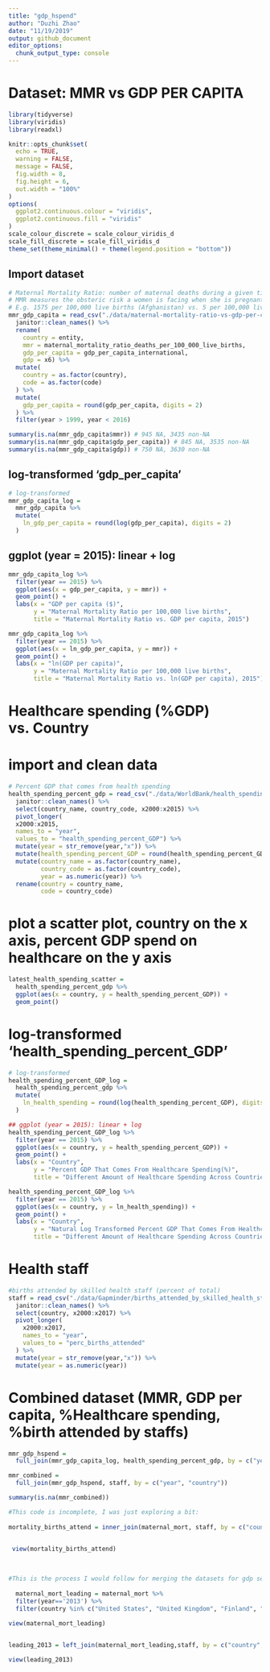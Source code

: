 ```yaml
---
title: "gdp_hspend"
author: "Duzhi Zhao"
date: "11/19/2019"
output: github_document
editor_options: 
  chunk_output_type: console
---
```

# Dataset: MMR vs GDP PER CAPITA
```r
library(tidyverse)
library(viridis)
library(readxl)

knitr::opts_chunk$set(
  echo = TRUE,
  warning = FALSE,
  message = FALSE,
  fig.width = 8, 
  fig.height = 6,
  out.width = "100%"
)
options(
  ggplot2.continuous.colour = "viridis",
  ggplot2.continuous.fill = "viridis"
)
scale_colour_discrete = scale_colour_viridis_d
scale_fill_discrete = scale_fill_viridis_d
theme_set(theme_minimal() + theme(legend.position = "bottom"))
```

## Import dataset
```r
# Maternal Mortality Ratio: number of maternal deaths during a given time period per 100,000 live births during the same time period.
# MMR measures the obsteric risk a women is facing when she is pregnant. 
# E.g. 1575 per 100,000 live births (Afghanistan) vs. 5 per 100,000 live births (Sweden) means a women in Afghanistan is facing a 315 times higher risk of maternal death when she is pregnant than a woman in Swedan. 
mmr_gdp_capita = read_csv("./data/maternal-mortality-ratio-vs-gdp-per-capita.csv") %>%
  janitor::clean_names() %>% 
  rename(
    country = entity,
    mmr = maternal_mortality_ratio_deaths_per_100_000_live_births,
    gdp_per_capita = gdp_per_capita_international,
    gdp = x6) %>% 
  mutate(
    country = as.factor(country),
    code = as.factor(code)
  ) %>% 
  mutate(
    gdp_per_capita = round(gdp_per_capita, digits = 2)
  ) %>% 
  filter(year > 1999, year < 2016)

summary(is.na(mmr_gdp_capita$mmr)) # 945 NA, 3435 non-NA
summary(is.na(mmr_gdp_capita$gdp_per_capita)) # 845 NA, 3535 non-NA
summary(is.na(mmr_gdp_capita$gdp)) # 750 NA, 3630 non-NA
```

## log-transformed 'gdp_per_capita'
```r
# log-transformed
mmr_gdp_capita_log = 
  mmr_gdp_capita %>% 
  mutate(
    ln_gdp_per_capita = round(log(gdp_per_capita), digits = 2)
  )
```

## ggplot (year = 2015): linear + log
```r
mmr_gdp_capita_log %>% 
  filter(year == 2015) %>% 
  ggplot(aes(x = gdp_per_capita, y = mmr)) + 
  geom_point() +
  labs(x = "GDP per capita ($)",
       y = "Maternal Mortality Ratio per 100,000 live births",
       title = "Maternal Mortality Ratio vs. GDP per capita, 2015")

mmr_gdp_capita_log %>% 
  filter(year == 2015) %>% 
  ggplot(aes(x = ln_gdp_per_capita, y = mmr)) + 
  geom_point() +
  labs(x = "ln(GDP per capita)",
       y = "Maternal Mortality Ratio per 100,000 live births",
       title = "Maternal Mortality Ratio vs. ln(GDP per capita), 2015")

```

# Healthcare spending (%GDP) vs. Country

# import and clean data
```r
# Percent GDP that comes from health spending
health_spending_percent_gdp = read_csv("./data/WorldBank/health_spending_percent_GDP.csv") %>%
  janitor::clean_names() %>% 
  select(country_name, country_code, x2000:x2015) %>% 
  pivot_longer(
  x2000:x2015,
  names_to = "year",
  values_to = "health_spending_percent_GDP") %>% 
  mutate(year = str_remove(year,"x")) %>% 
  mutate(health_spending_percent_GDP = round(health_spending_percent_GDP, digits = 2)) %>% 
  mutate(country_name = as.factor(country_name),
         country_code = as.factor(country_code),
         year = as.numeric(year)) %>% 
  rename(country = country_name,
         code = country_code)
```

# plot a scatter plot, country on the x axis, percent GDP spend on healthcare on the y axis
```r
latest_health_spending_scatter = 
  health_spending_percent_gdp %>% 
  ggplot(aes(x = country, y = health_spending_percent_GDP)) + 
  geom_point()
```

# log-transformed 'health_spending_percent_GDP'
```r
# log-transformed
health_spending_percent_GDP_log = 
  health_spending_percent_gdp %>% 
  mutate(
    ln_health_spending = round(log(health_spending_percent_GDP), digits = 2)
  )
```

```r
## ggplot (year = 2015): linear + log
health_spending_percent_GDP_log %>% 
  filter(year == 2015) %>% 
  ggplot(aes(x = country, y = health_spending_percent_GDP)) + 
  geom_point() +
  labs(x = "Country",
       y = "Percent GDP That Comes From Healthcare Spending(%)",
       title = "Different Amount of Healthcare Spending Across Countries")

health_spending_percent_GDP_log %>% 
  filter(year == 2015) %>% 
  ggplot(aes(x = country, y = ln_health_spending)) + 
  geom_point() +
  labs(x = "Country",
       y = "Natural Log Transformed Percent GDP That Comes From Healthcare Spending(%)",
       title = "Different Amount of Healthcare Spending Across Countries")
```

# Health staff
```r
#births attended by skilled health staff (percent of total)
staff = read_csv("./data/Gapminder/births_attended_by_skilled_health_staff_percent_of_total.csv")  %>% 
  janitor::clean_names() %>% 
  select(country, x2000:x2017) %>% 
  pivot_longer(
    x2000:x2017,
    names_to = "year",
    values_to = "perc_births_attended"
  ) %>% 
  mutate(year = str_remove(year,"x")) %>% 
  mutate(year = as.numeric(year))
```

# Combined dataset (MMR, GDP per capita, %Healthcare spending, %birth attended by staffs)
```r
mmr_gdp_hspend = 
  full_join(mmr_gdp_capita_log, health_spending_percent_gdp, by = c("year", "country", "code"))

mmr_combined = 
  full_join(mmr_gdp_hspend, staff, by = c("year", "country"))

summary(is.na(mmr_combined))
```





```r
#This code is incomplete, I was just exploring a bit:
  
mortality_births_attend = inner_join(maternal_mort, staff, by = c("country","year")) 

  
 view(mortality_births_attend) 
  

  
#This is the process I would follow for merging the datasets for gdp sepnding, healthcare spending, and individual cost  (except this is done for the births attended here)
  
  maternal_mort_leading = maternal_mort %>%
  filter(year=='2013') %>% 
  filter(country %in% c("United States", "United Kingdom", "Finland", "Canada","Germany", "New Zealand", "Norway", "China", "Netherlands", "Switzerland", "Singapore", "Japan", "Luxembourg", "Hong Kong", "Qatar"))
  
view(maternal_mort_leading)


leading_2013 = left_join(maternal_mort_leading,staff, by = c("country","year"))

view(leading_2013)

```

